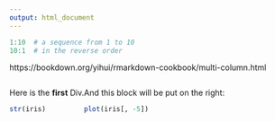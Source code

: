 ```yaml
---
output: html_document
---
```


```r
1:10  # a sequence from 1 to 10
10:1  # in the reverse order
```
https://bookdown.org/yihui/rmarkdown-cookbook/multi-column.html


:::: {style="display: flex;"}

::: {}
Here is the **first** Div.

```r
str(iris)
```
:::

::: {}
And this block will be put on the right:

```r
plot(iris[, -5])
```
:::

::::

